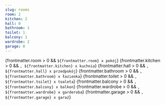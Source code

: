 ```yaml
---
slug: rooms
room: 2
kitchen: 2
hall: 0
bathroom: 1
toilet: 1
balcony: 1
wardrobe: 2
garage: 0
---
```


{frontmatter.room > 0 && `${frontmatter.room} x pokój`}
{frontmatter.kitchen > 0 && `, ${frontmatter.kitchen} x kuchnia`}
{frontmatter.hall > 0 && `, ${frontmatter.hall} x przedpokój`}
{frontmatter.bathroom > 0 && `, ${frontmatter.bathroom} x łazienka`}
{frontmatter.toilet > 0 && `, ${frontmatter.toilet} x toaleta`}
{frontmatter.balcony > 0 && `, ${frontmatter.balcony} x balkon`}
{frontmatter.wardrobe > 0 && `, ${frontmatter.wardrobe} x garderoba`}
{frontmatter.garage > 0 && `, ${frontmatter.garage} x garaż`}